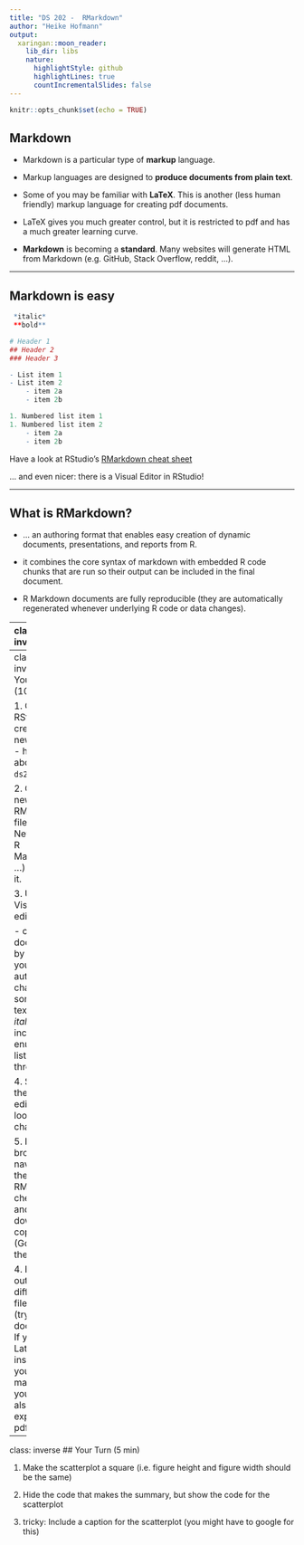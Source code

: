 ```yaml
---
title: "DS 202 -  RMarkdown"
author: "Heike Hofmann"
output:
  xaringan::moon_reader:
    lib_dir: libs
    nature:
      highlightStyle: github
      highlightLines: true
      countIncrementalSlides: false
---
```


```r
knitr::opts_chunk$set(echo = TRUE)
```


## Markdown

- Markdown is a particular type of **markup** language.

- Markup languages are designed to **produce documents from plain text**.

- Some of you may be familiar with **LaTeX**. This is another (less human friendly) markup language for creating pdf documents.

- LaTeX gives you much greater control, but it is restricted to pdf and has a much greater learning curve.

- **Markdown** is becoming a **standard**. Many websites will generate HTML from Markdown (e.g. GitHub, Stack Overflow, reddit, ...).

---

## Markdown is easy

```r
 *italic*
 **bold**

# Header 1
## Header 2
### Header 3

- List item 1
- List item 2
    - item 2a
    - item 2b

1. Numbered list item 1
1. Numbered list item 2
    - item 2a
    - item 2b
```


Have a look at RStudio's [RMarkdown cheat sheet](https://www.rstudio.com/resources/cheatsheets/)

... and even nicer: there is a Visual Editor in RStudio!

---

## What is RMarkdown?

- ... an authoring format that enables easy creation of dynamic documents, presentations, and reports from R. 

- it combines the core syntax of markdown with embedded R code chunks that are run so their output can be included in the final document.

- R Markdown documents are fully reproducible (they are automatically regenerated whenever underlying R code or data changes).

---
class: inverse
## 

<img class="cover" src="images/rmarkdown.png" alt="">


---
class: inverse
## Your Turn (10 min) 


1. Open RStudio, create a new project - how about `ds202`?.

2. Create a new RMarkdown file (File > New File > R Markdown ...) and knit it.

3. Use the Visual editor to: 
  
  - claim the document by making yourself the author,
  - change some of the text to *italic*,
  - include an enumerated list with three items
  
4. Switch to the source editor and look at the changes. 

5. In a browser, navigate to the RMarkdown cheat sheet and download a copy (Google for the link!)

4. Export output to a different file format (try a word document). If you have Latex installed on your machine you can also try to export to a pdf file.

---
class: inverse
## Your Turn (5 min) 


1. Make the scatterplot a square (i.e. figure height and figure width should be the same)

2. Hide the code that makes the summary, but show the code for the scatterplot

3. tricky: Include a caption for the scatterplot (you might have to google for this)


